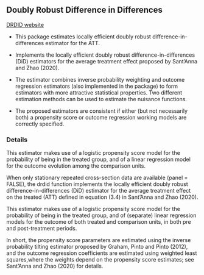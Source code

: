 ## Doubly Robust Difference in Differences


[DRDID website](https://psantanna.com/DRDID/)

- This package estimates locally efficient doubly robust difference-in-differences estimator for the ATT.

- Implements the locally efficient doubly robust difference-in-differences (DiD) estimators for the average treatment effect proposed by Sant'Anna and Zhao (2020). 

- The estimator combines inverse probability weighting and outcome regression estimators (also implemented in the package) to form estimators with more attractive statistical properties. Two different estimation methods can be used to estimate the nuisance functions.

- The proposed estimators are consistent if either (but not necessarily both) a propensity score or outcome regression working models are correctly specified. 

### Details

This estimator makes use of a logistic propensity score model for the probability of being in the treated group, and of a linear regression model for the outcome evolution among the comparison units.

When only stationary repeated cross-section data are available (panel = FALSE), the drdid function implements the locally efficient doubly robust difference-in-differences (DiD) estimator for the average treatment effect on the treated (ATT) defined in equation (3.4) in Sant'Anna and Zhao (2020). 

This estimator makes use of a logistic propensity score model for the probability of being in the treated group, and of (separate) linear regression models for the outcome of both treated and comparison units, in both pre and post-treatment periods.

In short, the propensity score parameters are estimated using the inverse probability tilting estimator proposed by Graham, Pinto and Pinto (2012), and the outcome regression coefficients are estimated using weighted least squares,where the weights depend on the propensity score estimates; see Sant'Anna and Zhao (2020) for details.

